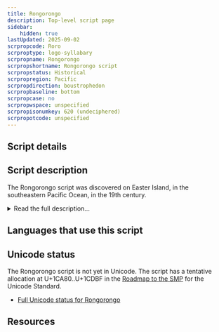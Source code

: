 ```yaml
---
title: Rongorongo
description: Top-level script page
sidebar:
    hidden: true
lastUpdated: 2025-09-02
scrpropcode: Roro
scrproptype: logo-syllabary
scrpropname: Rongorongo
scrpropshortname: Rongorongo script
scrpropstatus: Historical
scrpropregion: Pacific
scrpropdirection: boustrophedon
scrpropbaseline: bottom
scrpropcase: no
scrpropwspace: unspecified
scrpropisonumkey: 620 (undeciphered)
scrpropotcode: unspecified
---
```



## Script details

<ScriptDetails />

## Script description

The Rongorongo script was discovered on Easter Island, in the southeastern Pacific Ocean, in the 19th century.

<details>
<summary>Read the full description...</summary>It is thought to have been used by speakers of the Rapanui language, but it is not known whether it was a form of writing proper, or whether it was simply a mnemonic device to aid in the memorization of genealogy, liturgy, choreography and other elements of the Easter Islanders’ daily lives.

There are about two dozen extant examples of the script, most of which are in the form of carvings on wooden tablets, now housed in various museums around the world. The script has never been formally deciphered, although there are many speculated interpretations of the texts. It is thought that some of the texts contain calendrical information.

Rongorongo glyphs are in the form of outlines of humans, animals, plants and geometric shapes. Most scholars agree that the glyphs represent a combination of sounds - perhaps syllables - and concepts.

The script is written in reverse [boustrophedon](/reference/glossary#boust) style. The text is read starting at the bottom left-hand corner of the tablet and read towards the right. At the end of the line, the tablet is rotated 180° and the next line (which is now the second line from the top of the tablet) is read, again from left to right. This means that alternate lines are written upside down in relation to one another. If the text is too long to fit onto one side of the tablet, it continues on the back, beginning at the same place it left off on the front. So if there is an odd number of lines on the front of the tablet, the writing on the back will start at the _top_ left-hand corner and be read from left to right and top to bottom.
</details>

## Languages that use this script

<WsList script='Roro' wsMax='5' />

## Unicode status

The Rongorongo script is not yet in Unicode. The script has a tentative allocation at U+1CA80..U+1CDBF in the [Roadmap to the SMP](http://www.unicode.org/roadmaps/smp/) for the Unicode Standard.

- [Full Unicode status for Rongorongo](/scrlang/unicode/roro-unicode)



## Resources

<ScriptResources detailSummary='seemore' />

